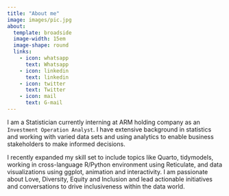 ```yaml
---
title: "About me"
image: images/pic.jpg
about: 
  template: broadside
  image-width: 15em
  image-shape: round
  links: 
    - icon: whatsapp
      text: Whatsapp
    - icon: linkedin
      text: linkedin
    - icon: twitter
      text: Twitter
    - icon: mail
      text: G-mail
---
```


I am a Statistician currently interning at ARM holding company as an `Investment Operation Analyst`. I have extensive background in statistics and working with varied data sets and using analytics to enable business stakeholders to make informed decisions.

I recently expanded my skill set to include topics like Quarto, tidymodels, working in cross-language R/Python environment using Reticulate, and data visualizations using ggplot, animation and interactivity. I am passionate about Love, Diversity, Equity and Inclusion and lead actionable initiatives and conversations to drive inclusiveness within the data world.
